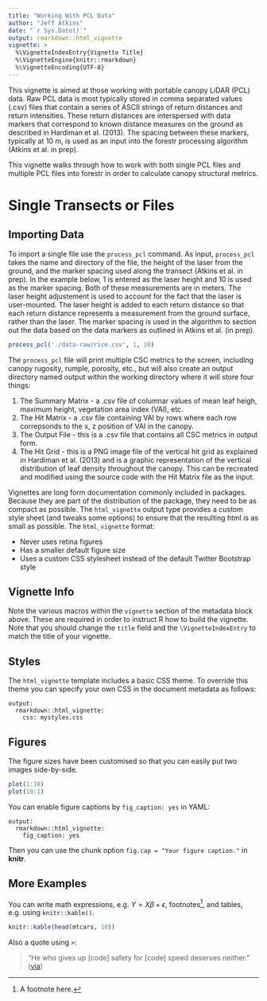 ```yaml
---
title: "Working With PCL Data"
author: "Jeff Atkins"
date: "`r Sys.Date()`"
output: rmarkdown::html_vignette
vignette: >
  %\VignetteIndexEntry{Vignette Title}
  %\VignetteEngine{knitr::rmarkdown}
  %\VignetteEncoding{UTF-8}
---
```

This vignette is aimed at those working with portable canopy LiDAR (PCL) data. Raw PCL data is most typically stored in comma separated values (.csv) files that contain a series of ASCII strings of return distances and return intensities. These return distances are interspersed with data markers that correspond to known distance measures on the ground as described in Hardiman et al. (2013). The spacing between these markers, typically at 10 m, is used as an input into the forestr processing algorithm (Atkins et al. in prep). 

This vignette walks through how to work with  both single PCL files and multiple PCL files into forestr in order to calculate canopy structural metrics.

# Single Transects or Files

## Importing Data

To import a single file use the `process_pcl` command. As input, `process_pcl` takes the name and directory of the file, the height of the laser from the ground, and the marker spacing used along the transect (Atkins et al. in prep). In the example below, 1 is entered as the laser height and 10 is used as the marker spacing. Both of these measurements are in meters. The laser height adjustement is used to account for the fact that the laser is user-mounted. The laser height is added to each return distance so that each return distance represents a measurement from the ground surface, rather than the laser. The marker spacing is used in the algorithm to section out the data based on the data markers as outlined in Atkins et al. (in prep).

```r
process_pcl('./data-raw/rice.csv', 1, 10)
```

The `process_pcl` file will print multiple CSC metrics to the screen, including canopy rugosity, rumple, porosity, etc., but will also create an output directory named output within the working directory where it will store four things:

1.  The Summary Matrix - a .csv file of columnar values of mean leaf heigh, maximum height, vegetation area index (VAI), etc.
2.  The Hit Matrix - a .csv file containing VAI by rows where each row correpsonds to the x, z position of VAI in the canopy.
3.  The Output File - this is a .csv file that contains all CSC metrics in output form.
4.  The Hit Grid - this is a PNG image file of the vertical hit grid as explained in Hardiman et al. (2013) and is a graphic representation of the vertical distribution of leaf density throughout the canopy. This can be recreated and modified using the source code with the Hit Matrix file as the input.




Vignettes are long form documentation commonly included in packages. Because they are part of the distribution of the package, they need to be as compact as possible. The `html_vignette` output type provides a custom style sheet (and tweaks some options) to ensure that the resulting html is as small as possible. The `html_vignette` format:

- Never uses retina figures
- Has a smaller default figure size
- Uses a custom CSS stylesheet instead of the default Twitter Bootstrap style

## Vignette Info

Note the various macros within the `vignette` section of the metadata block above. These are required in order to instruct R how to build the vignette. Note that you should change the `title` field and the `\VignetteIndexEntry` to match the title of your vignette.

## Styles

The `html_vignette` template includes a basic CSS theme. To override this theme you can specify your own CSS in the document metadata as follows:

    output: 
      rmarkdown::html_vignette:
        css: mystyles.css

## Figures

The figure sizes have been customised so that you can easily put two images side-by-side. 

```r
plot(1:10)
plot(10:1)
```

You can enable figure captions by `fig_caption: yes` in YAML:

    output:
      rmarkdown::html_vignette:
        fig_caption: yes

Then you can use the chunk option `fig.cap = "Your figure caption."` in **knitr**.

## More Examples

You can write math expressions, e.g. $Y = X\beta + \epsilon$, footnotes^[A footnote here.], and tables, e.g. using `knitr::kable()`.

```r
knitr::kable(head(mtcars, 10))
```

Also a quote using `>`:

> "He who gives up [code] safety for [code] speed deserves neither."
([via](https://twitter.com/hadleywickham/status/504368538874703872))
